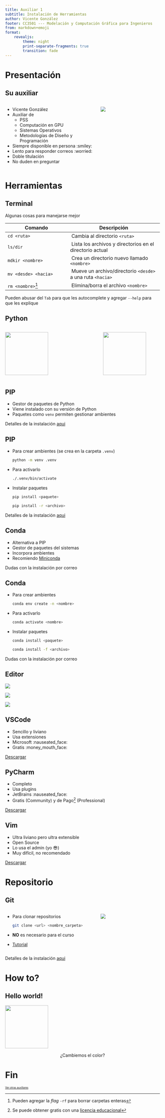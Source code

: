 ```yaml
---
title: Auxiliar 1
subtitle: Instalación de Herramientas
author: Vicente González
footer: CC3501 --- Modelación y Computación Gráfica para Ingenieros
from: markdown+emoji
format:
    revealjs:
        theme: night
        print-separate-fragments: true
        transition: fade
---
```


# Presentación

## Su auxiliar {.smaller auto-animate=true}
::: {.columns}
::: {.column width="60%"}
::: {.incremental}
- Vicente González
- Auxiliar de
    - PSS 
    - Computación en GPU
    - Sistemas Operativos
    - Metodologías de Diseño y Programación
- Siempre disponible en persona :smiley:
- Lento para responder correos :worried:
- Doble titulación
- No duden en preguntar
:::
:::
::: {.column width="40%"}
![](res/Kuyen.jpg){fig-align="center"}
:::
:::

# Herramientas
## Terminal {.smaller}
Algunas cosas para manejarse mejor

| Comando | Descripción |
|---------|-------------|
| `cd <ruta>` | Cambia al directorio `<ruta>` | 
| `ls/dir` | Lista los archivos y directorios en el directorio actual | 
| `mdkir <nombre>` | Crea un directorio nuevo llamado `<nombre>` | 
| `mv <desde> <hacia>` | Mueve un archivo/directorio `<desde>` a una ruta `<hacia>` | 
| `rm <nombre>`^[Pueden agregar la _flag_ `-rf` para borrar carpetas enteras] | Elimina/borra el archivo `<nombre>` | 

::: {.aside}
Pueden abusar del `Tab` para que les autocomplete y agregar `--help` para que les explique
:::
## Python {auto-animate=true}
::: {.columns}
::: {.column width="50%"}
::: {.r-stack}
![](res/Python.png){width="10em"}
:::
:::
::: {.column width=""}
::: {.r-stack}
![](res/Anaconda.png){width="10em"}
:::
:::
:::

## PIP
::: {.incremental}
- Gestor de paquetes de Python
- Viene instalado con su versión de Python
- Paquetes como `venv` permiten gestionar ambientes
:::

::: {.aside}
Detalles de la instalación [aqui](https://github.com/asouris/CC3501/blob/main/Setup.md)
:::
## PIP
::: {.incremental}
- Para crear ambientes (se crea en la carpeta `.venv`)
  ```bash
  python -m venv .venv
  ```
  
- Para activarlo
  ```bash
  ./.venv/bin/activate
  ```
  
- Instalar paquetes
  ```bash
  pip install <paquete>
  ```
  ```bash
  pip install -r <archivo>
  ```
:::

::: {.aside}
Detalles de la instalación [aqui](https://github.com/asouris/CC3501/blob/main/Setup.md)
:::
## Conda 
::: {.incremental}
- Alternativa a PIP
- Gestor de paquetes del sistemas
- Incorpora ambientes
- Recomiendo [Miniconda](https://docs.anaconda.com/miniconda/)
:::

::: {.aside}
Dudas con la instalación por correo
:::
## Conda
::: {.incremental}
- Para crear ambientes
  ```bash
  conda env create -n <nombre> 
  ```
  
- Para activarlo
  ```bash
  conda activate <nombre>
  ```
  
- Instalar paquetes
  ```bash
  conda install <paquete>
  ```
  ```bash
  conda install -f <archivo>
  ```
:::

::: {.aside}
Dudas con la instalación por correo
:::

## Editor
::: {layout="[[-1], [10, -5, 10, -5, 10], [-1]]"}
![](res/VSCode.png)

![](res/PyCharm.png)

![](res/Neovim.png)
:::

## VSCode
::: {.incremental}
- Sencillo y liviano
- Usa extensiones
- Microsoft :nauseated_face:
- Gratis :money_mouth_face:
:::

::: {.fragment}
[Descargar](https://code.visualstudio.com/)
:::

## PyCharm
::: {.incremental}
- Completo
- Usa plugins
- JetBrains :nauseated_face:
- Gratis (Community) y de Pago^[Se puede obtener gratis con una [licencia educacional](https://www.jetbrains.com/community/education/#students)] (Professional)
:::

::: {.fragment}
[Descargar](https://www.jetbrains.com/pycharm/)
:::

## Vim
::: {.incremental}
- Ultra liviano pero ultra extensible
- Open Source
- Lo usa el admin (yo 😎)
- Muy difícil, no recomendado
:::

::: {.fragment}
[Descargar](https://neovim.io/)
:::

# Repositorio

## Git 
::: {.columns}
::: {.column width="60%"}
::: {.incremental}
- Para clonar repositorios
  ```sh
  git clone <url> <nombre_carpeta>
  ```

- **NO** es necesario para el curso

- [Tutorial](https://learngitbranching.js.org/)
:::

:::
::: {.column width="40%"}
![](res/Github.png){fig-align="center"}
:::
:::
::: {.aside}
Detalles de la instalación [aqui](https://github.com/asouris/CC3501/blob/main/Setup.md)
:::

# How to?

## Hello world!

![](res/HelloWorld.png){fig-align="center" height="10em"}

::: {.fragment style="text-align:center"}
¿Cambiemos el color?
:::

# Fin
[Ver otras auxiliares](3501.0.qmd){style="font-size:60%"}
